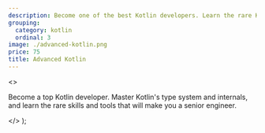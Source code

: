 ```yaml
---
description: Become one of the best Kotlin developers. Learn the rare Kotlin skills in this hands-on, practical course.
grouping:
  category: kotlin
  ordinal: 3
image: ./advanced-kotlin.png
price: 75
title: Advanced Kotlin
---
```


  <>
    <p>
      Become a top Kotlin developer. Master Kotlin's type system and internals,
      and learn the rare skills and tools that will make you a senior engineer.
    </p>
  </>
);

